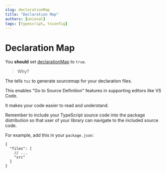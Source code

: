 ```yaml
---
slug: declarationMap
title: "Declaration Map"
authors: [unional]
tags: [typescript, tsconfig]
---
```


# Declaration Map

You **should** set [declarationMap][declarationMap] to `true`.

> Why?

The tells `tsc` to generate sourcemap for your declaration files.

This enables "Go to Source Definition" features in supporting editors like VS Code.

It makes your code easier to read and understand.

Remember to include your TypeScript source code into the package distribution so that
user of your library can navigate to the included source code.

For example, add this in your `package.json`:

```jsonc
{
  "files": [
    // ...
    "src"
  ]
}
```

[declarationMap]: https://www.typescriptlang.org/tsconfig#declarationMap
